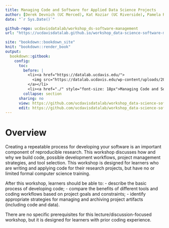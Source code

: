 ```yaml
---
title: Managing Code and Software for Applied Data Science Projects
author: [Derek Devnich (UC Merced), Kat Koziar (UC Riverside), Pamela Reynolds (UC Davis)]
date: "`r Sys.Date()`"

github-repo: ucdavisdatalab/workshop_ds-software-management
url: "https://ucdavisdatalab.github.io/workshop_data-science-software-management/"

site: "bookdown::bookdown_site"
knit: "bookdown::render_book"
output:
  bookdown::gitbook:
    config:
      toc:
        before: |
          <li><a href="https://datalab.ucdavis.edu/">
            <img src="https://datalab.ucdavis.edu/wp-content/uploads/2019/07/datalab-logo-full-color-rgb-1.png" style="height: 100%; width: 100%; object-fit: contain" />
          </a></li>
          <li><a href="./" style="font-size: 18px">Managing Code and Software for Applied Data Science Projects</a></li>
        collapse: section
      sharing: no
      view: https://github.com/ucdavisdatalab/workshop_data-science-software-management/blob/master/%s
      edit: https://github.com/ucdavisdatalab/workshop_data-science-software-management/edit/master/%s
---
```


# Overview {-}

Creating a repeatable process for developing your software is an important component of reproducible research. This workshop discusses how and why we build code, possible development workflows, project management strategies, and tool selection. This workshop is designed for learners who are writing and applying code for their research projects, but have no or limited formal computer science training. 

After this workshop, learners should be able to:
-   describe the basic process of developing code;
-   compare the benefits of different tools and coding workflows based on project goals and constraints;
-   identify appropriate strategies for managing and archiving project artifacts (including code and data). 

There are no specific prerequisites for this lecture/discussion-focused workshop, but it is designed for learners with prior coding experience.